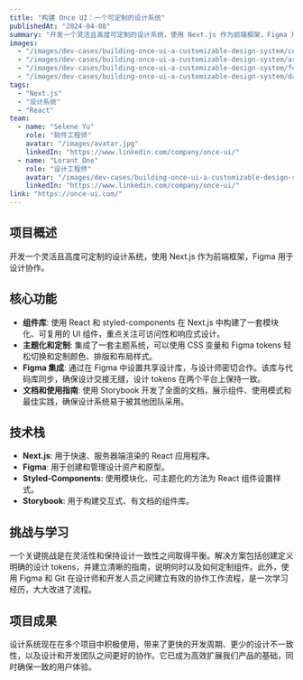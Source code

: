 ---
title: "构建 Once UI：一个可定制的设计系统"
publishedAt: "2024-04-08"
summary: "开发一个灵活且高度可定制的设计系统，使用 Next.js 作为前端框架，Figma 用于设计协作。"
images:
  - "/images/dev-cases/building-once-ui-a-customizable-design-system/cover.jpg"
  - "/images/dev-cases/building-once-ui-a-customizable-design-system/architecture.jpg"
  - "/images/dev-cases/building-once-ui-a-customizable-design-system/features.jpg"
  - "/images/dev-cases/building-once-ui-a-customizable-design-system/dashboard.jpg"
tags:
  - "Next.js"
  - "设计系统"
  - "React"
team:
  - name: "Selene Yu"
    role: "软件工程师"
    avatar: "/images/avatar.jpg"
    linkedIn: "https://www.linkedin.com/company/once-ui/"
  - name: "Lorant One"
    role: "设计工程师"
    avatar: "/images/dev-cases/building-once-ui-a-customizable-design-system/avatar.jpg"
    linkedIn: "https://www.linkedin.com/company/once-ui/"
link: "https://once-ui.com/"
---

## 项目概述

开发一个灵活且高度可定制的设计系统，使用 Next.js 作为前端框架，Figma 用于设计协作。

## 核心功能

- **组件库**: 使用 React 和 styled-components 在 Next.js 中构建了一套模块化、可复用的 UI 组件，重点关注可访问性和响应式设计。
- **主题化和定制**: 集成了一套主题系统，可以使用 CSS 变量和 Figma tokens 轻松切换和定制颜色、排版和布局样式。
- **Figma 集成**: 通过在 Figma 中设置共享设计库，与设计师密切合作。该库与代码库同步，确保设计交接无缝，设计 tokens 在两个平台上保持一致。
- **文档和使用指南**: 使用 Storybook 开发了全面的文档，展示组件、使用模式和最佳实践，确保设计系统易于被其他团队采用。

## 技术栈

- **Next.js**: 用于快速、服务器端渲染的 React 应用程序。
- **Figma**: 用于创建和管理设计资产和原型。
- **Styled-Components**: 使用模块化、可主题化的方法为 React 组件设置样式。
- **Storybook**: 用于构建交互式、有文档的组件库。

## 挑战与学习

一个关键挑战是在灵活性和保持设计一致性之间取得平衡。解决方案包括创建定义明确的设计 tokens，并建立清晰的指南，说明何时以及如何定制组件。此外，使用 Figma 和 Git 在设计师和开发人员之间建立有效的协作工作流程，是一次学习经历，大大改进了流程。

## 项目成果

设计系统现在在多个项目中积极使用，带来了更快的开发周期、更少的设计不一致性，以及设计和开发团队之间更好的协作。它已成为高效扩展我们产品的基础，同时确保一致的用户体验。
